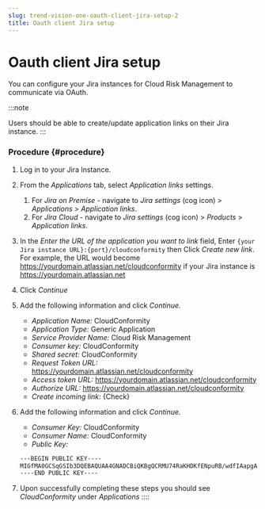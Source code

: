 ```yaml
---
slug: trend-vision-one-oauth-client-jira-setup-2
title: Oauth client Jira setup
---
```

# Oauth client Jira setup

You can configure your Jira instances for Cloud Risk Management to communicate via OAuth.

:::note

Users should be able to create/update application links on their Jira instance.
:::

### Procedure {#procedure}

1.  Log in to your Jira Instance.

2.  From the *Applications* tab, select *Application links* settings.

    1.  For *Jira on Premise -* navigate to *Jira settings* (cog icon) \> *Applications* \> *Application links*.
    2.  For *Jira Cloud* - navigate to *Jira settings* (cog icon) \> *Products* \> *Application links*.

3.  In the *Enter the URL of the application you want to link* field, Enter `{your Jira instance URL}:{port}/cloudconformity` then Click *Create new link*. For example, the URL would become <https://yourdomain.atlassian.net/cloudconformity> if your Jira instance is <https://yourdomain.atlassian.net>

4.  Click *Continue*

5.  Add the following information and click *Continue.*

    - *Application Name:* CloudConformity
    - *Application Type:* Generic Application
    - *Service Provider Name:* Cloud Risk Management
    - *Consumer key:* CloudConformity
    - *Shared secret:* CloudConformity
    - *Request Token URL:* <https://yourdomain.atlassian.net>[/cloudconformity](http://eu1.desync.ir:8080/cloudconformity)
    - *Access token URL:* <https://yourdomain.atlassian.net>[/cloudconformity](http://eu1.desync.ir:8080/cloudconformity)
    - *Authorize URL:* <https://yourdomain.atlassian.net>[/cloudconformity](http://eu1.desync.ir:8080/cloudconformity)
    - *Create incoming link:* {Check}

6.  Add the following information and click *Continue.*

    - *Consumer Key:* CloudConformity
    - *Consumer Name:* CloudConformity
    - *Public Key:*

    ```bash
    ---BEGIN PUBLIC KEY----
    MIGfMA0GCSqGSIb3DQEBAQUAA4GNADCBiQKBgQCRMU74RaKHDKfENpuRB/wdfIAapgAuwJLCF1fEf/d58qvSF06zu0toqtvHgsetTTAxLxcCt829UbjMwTEgE7E09t+9UMEUL7WUueUsV5sWtJ86SlHFjK5dRmI6HRfXfpe9Y5tml5D9mhavmO2xp+X8z3TUR6AiKGM0SSLUGkzKDQIDAQAB
    ----END PUBLIC KEY----
    ```

7.  Upon successfully completing these steps you should see *CloudConformity* under *Applications*
::::
